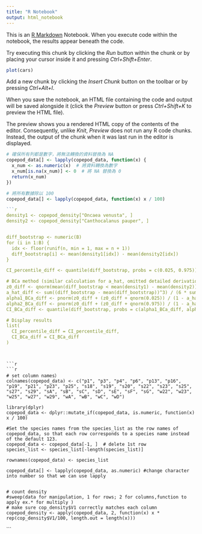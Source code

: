 ```yaml
---
title: "R Notebook"
output: html_notebook
---
```


This is an [R Markdown](http://rmarkdown.rstudio.com) Notebook. When you execute code within the notebook, the results appear beneath the code. 

Try executing this chunk by clicking the *Run* button within the chunk or by placing your cursor inside it and pressing *Ctrl+Shift+Enter*. 

```r
plot(cars)
```

Add a new chunk by clicking the *Insert Chunk* button on the toolbar or by pressing *Ctrl+Alt+I*.

When you save the notebook, an HTML file containing the code and output will be saved alongside it (click the *Preview* button or press *Ctrl+Shift+K* to preview the HTML file).

The preview shows you a rendered HTML copy of the contents of the editor. Consequently, unlike *Knit*, *Preview* does not run any R code chunks. Instead, the output of the chunk when it was last run in the editor is displayed.
```r
# 確保所有列都是數字，將無法轉換的資料替換為 NA
copepod_data[] <- lapply(copepod_data, function(x) {
  x_num <- as.numeric(x)  # 將資料轉換為數字
  x_num[is.na(x_num)] <- 0  # 將 NA 替換為 0
  return(x_num)
})

# 將所有數據除以 100
copepod_data[] <- lapply(copepod_data, function(x) x / 100)

```

```r

```r

density1 <- copepod_density["Oncaea venusta", ] 
density2 <- copepod_density["Canthocalanus pauper", ]  


diff_bootstrap <- numeric(B)
for (i in 1:B) {
  idx <- floor(runif(n, min = 1, max = n + 1))
  diff_bootstrap[i] <- mean(density1[idx]) - mean(density2[idx])
}

CI_percentile_diff <- quantile(diff_bootstrap, probs = c(0.025, 0.975))

# BCa method (similar calculation for a_hat, omitted detailed derivation)
z0_diff <- qnorm(mean(diff_bootstrap < mean(density1) - mean(density2)))
a_hat_diff <- sum((diff_bootstrap - mean(diff_bootstrap))^3) / (6 * sum((diff_bootstrap - mean(diff_bootstrap))^2)^(3/2))
alpha1_BCa_diff <- pnorm(z0_diff + (z0_diff + qnorm(0.025)) / (1 - a_hat_diff * (z0_diff + qnorm(0.025))))
alpha2_BCa_diff <- pnorm(z0_diff + (z0_diff + qnorm(0.975)) / (1 - a_hat_diff * (z0_diff + qnorm(0.975))))
CI_BCa_diff <- quantile(diff_bootstrap, probs = c(alpha1_BCa_diff, alpha2_BCa_diff))

# Display results
list(
  CI_percentile_diff = CI_percentile_diff,
  CI_BCa_diff = CI_BCa_diff
)



```
```

```r
```r
# set column names）
colnames(copepod_data) <- c("p1", "p3", "p4", "p6", "p13", "p16", "p19", "p21", "p23", "p25", "s18", "s19", "s20", "s22", "s23", "s25", "s27", "s29", "sA", "sB", "sC", "sD", "sE", "sF", "sG", "w22", "w23", "w25", "w27", "w29", "wA", "wB", "wC", "wD")

library(dplyr)
copepod_data <- dplyr::mutate_if(copepod_data, is.numeric, function(x) x / 100)

#Set the species names from the species_list as the row names of copepod_data, so that each row corresponds to a species name instead of the default 123.
copepod_data <- copepod_data[-1, ]  # delete 1st row
species_list <- species_list[-length(species_list)]

rownames(copepod_data) <- species_list

copepod_data[] <- lapply(copepod_data, as.numeric) #change character into number so that we can use lapply


# count density
#sweep(data for manipulation, 1 for rows; 2 for columns,function to apply ex.* for multiply )
# make sure cop_density$V1 correctly matches each column
copepod_density <- apply(copepod_data, 2, function(x) x * rep(cop_density$V1/100, length.out = length(x)))
```
```

